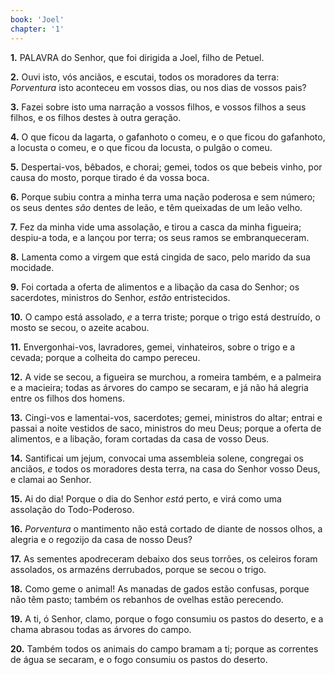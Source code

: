```yaml
---
book: 'Joel'
chapter: '1'
---
```


**1.** PALAVRA do Senhor, que foi dirigida a Joel, filho de Petuel.

**2.** Ouvi isto, vós anciãos, e escutai, todos os moradores da terra: *Porventura* isto aconteceu em vossos dias, ou nos dias de vossos pais?

**3.** Fazei sobre isto uma narração a vossos filhos, e vossos filhos a seus filhos, e os filhos destes à outra geração.

**4.** O que ficou da lagarta, o gafanhoto o comeu, e o que ficou do gafanhoto, a locusta o comeu, e o que ficou da locusta, o pulgão o comeu.

**5.** Despertai-vos, bêbados, e chorai; gemei, todos os que bebeis vinho, por causa do mosto, porque tirado é da vossa boca.

**6.** Porque subiu contra a minha terra uma nação poderosa e sem número; os seus dentes *são* dentes de leão, e têm queixadas de um leão velho.

**7.** Fez da minha vide uma assolação, e tirou a casca da minha figueira; despiu-a toda, e a lançou por terra; os seus ramos se embranqueceram.

**8.** Lamenta como a virgem que está cingida de saco, pelo marido da sua mocidade.

**9.** Foi cortada a oferta de alimentos e a libação da casa do Senhor; os sacerdotes, ministros do Senhor, *estão* entristecidos.

**10.** O campo está assolado, *e* a terra triste; porque o trigo está destruído, o mosto se secou, o azeite acabou.

**11.** Envergonhai-vos, lavradores, gemei, vinhateiros, sobre o trigo e a cevada; porque a colheita do campo pereceu.

**12.** A vide se secou, a figueira se murchou, a romeira também, e a palmeira e a macieira; todas as árvores do campo se secaram, e já não há alegria entre os filhos dos homens.

**13.** Cingi-vos e lamentai-vos, sacerdotes; gemei, ministros do altar; entrai e passai a noite vestidos de saco, ministros do meu Deus; porque a oferta de alimentos, e a libação, foram cortadas da casa de vosso Deus.

**14.** Santificai um jejum, convocai uma assembleia solene, congregai os anciãos, *e* todos os moradores desta terra, na casa do Senhor vosso Deus, e clamai ao Senhor.

**15.** Ai do dia! Porque o dia do Senhor *está* perto, e virá como uma assolação do Todo-Poderoso.

**16.** *Porventura* o mantimento não está cortado de diante de nossos olhos, a alegria e o regozijo da casa de nosso Deus?

**17.** As sementes apodreceram debaixo dos seus torrões, os celeiros foram assolados, os armazéns derrubados, porque se secou o trigo.

**18.** Como geme o animal! As manadas de gados estão confusas, porque não têm pasto; também os rebanhos de ovelhas estão perecendo.

**19.** A ti, ó Senhor, clamo, porque o fogo consumiu os pastos do deserto, e a chama abrasou todas as árvores do campo.

**20.** Também todos os animais do campo bramam a ti; porque as correntes de água se secaram, e o fogo consumiu os pastos do deserto.